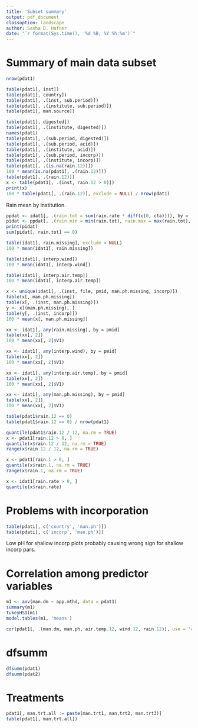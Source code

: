 ```yaml
---
title: 'Subset summary'
output: pdf_document
classoption: landscape
author: Sasha D. Hafner
date: "`r format(Sys.time(), '%d %B, %Y %h:%m')`"
---
```


# Summary of main data subset

```r
nrow(pdat1)
```


```r
table(pdat1[, inst])
table(pdat1[, country])
table(pdat1[, .(inst, sub.period)])
table(pdat1[, .(institute, sub.period)])
table(pdat1[, man.source])
```

```r
table(pdat1[, digested])
table(pdat1[, .(institute, digested)])
names(pdat1)
table(pdat1[, .(sub.period, digested)])
table(pdat1[, .(sub.period, acid)])
table(pdat1[, .(institute, acid)])
table(pdat1[, .(sub.period, incorp)])
table(pdat1[, .(institute, incorp)])
table(pdat1[, .(is.na(rain.12))])
100 * mean(is.na(pdat1[, .(rain.12)]))
table(pdat1[, .(rain.12)])
x <- table(pdat1[, .(inst, rain.12 > 0)])
print(x)
100 * table(pdat1[, .(rain.12)], exclude = NULL) / nrow(pdat1)
```

Rain mean by institution.

```r
ppdat <- idat1[, .(rain.tot = sum(rain.rate * diff(c(0, cta)))), by = .(inst, pmid)]
pidat <- ppdat[, .(rain.min = min(rain.tot), rain.max = max(rain.tot), rain.tot = mean(rain.tot), rain.diff = diff(range(rain.tot))), by = .(inst)]
print(pidat)
sum(pidat[, rain.tot] == 0)
```

```r
table(idat1[, rain.missing], exclude = NULL)
100 * mean(idat1[, rain.missing])

table(idat1[, interp.wind])
100 * mean(idat1[, interp.wind])

table(idat1[, interp.air.temp])
100 * mean(idat1[, interp.air.temp])

x <- unique(idat1[, .(inst, file, pmid, man.ph.missing, incorp)])
table(x[, man.ph.missing])
table(x[, .(inst, man.ph.missing)])
y <- x[(man.ph.missing), ]
table(y[, .(inst, incorp)])
100 * mean(x[, man.ph.missing])
```

```r
xx <- idat1[, any(rain.missing), by = pmid]
table(xx[, 2])
100 * mean(xx[, 2]$V1)

xx <- idat1[, any(interp.wind), by = pmid]
table(xx[, 2])
100 * mean(xx[, 2]$V1)

xx <- idat1[, any(interp.air.temp), by = pmid]
table(xx[, 2])
100 * mean(xx[, 2]$V1)

xx <- idat1[, any(man.ph.missing), by = pmid]
table(xx[, 2])
100 * mean(xx[, 2]$V1)
```

```r
table(pdat1$rain.12 == 0)
table(pdat1$rain.12 == 0) / nrow(pdat1)
```

```r
quantile(pdat1$rain.12 / 12, na.rm = TRUE)
x <- pdat1[rain.12 > 0, ]
quantile(x$rain.12 / 12, na.rm = TRUE)
range(x$rain.12 / 12, na.rm = TRUE)

x <- pdat1[rain.1 > 0, ]
quantile(x$rain.1, na.rm = TRUE)
range(x$rain.1, na.rm = TRUE)
```

```r
x <- idat1[rain.rate > 0, ]
quantile(x$rain.rate)
```

# Problems with incorporation

```r
table(pdati[, c('country', 'man.ph')])
table(pdati[, c('incorp', 'man.ph')])
```

Low pH for shallow incorp plots probably causing wrong sign for shallow incorp pars.

# Correlation among predictor variables

```r
m1 <- aov(man.dm ~ app.mthd, data = pdat1)
summary(m1)
TukeyHSD(m1)
model.tables(m1, 'means')
```

```r
cor(pdat1[, .(man.dm, man.ph, air.temp.12, wind.12, rain.12)], use = 'complete.obs')
```



# dfsumm

```r
dfsumm(pdat1)
dfsumm(pdat2)
```

# Treatments

```r
pdat1[, man.trt.all := paste(man.trt1, man.trt2, man.trt3)]
table(pdat1[, man.trt.all])
```


